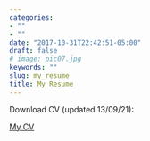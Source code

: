 ```yaml
---
categories:
- ""
- ""
date: "2017-10-31T22:42:51-05:00"
draft: false
# image: pic07.jpg
keywords: ""
slug: my_resume
title: My Resume
---
```


Download CV (updated 13/09/21):

[My CV]("\\static\\resume\\CV_RomanVazquez_130921.pdf")

